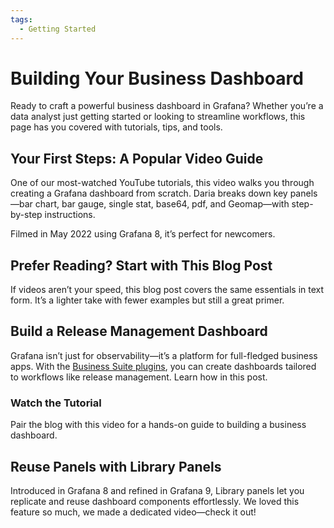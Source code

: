 ```yaml
---
tags:
  - Getting Started
---
```



# Building Your Business Dashboard

Ready to craft a powerful business dashboard in Grafana? Whether you’re a data analyst just getting started or looking to streamline workflows, this page has you covered with tutorials, tips, and tools.

## Your First Steps: A Popular Video Guide

One of our most-watched YouTube tutorials, this video walks you through creating a Grafana dashboard from scratch. Daria breaks down key panels—bar chart, bar gauge, single stat, base64, pdf, and Geomap—with step-by-step instructions.

Filmed in May 2022 using Grafana 8, it’s perfect for newcomers.

<Youtube
  id="HNCKbGfAU0Q"
  title="How to Create Your Business Grafana Dashboard"
/>

## Prefer Reading? Start with This Blog Post

If videos aren’t your speed, this blog post covers the same essentials in text form. It’s a lighter take with fewer examples but still a great primer.

<BlogPost id="how-to-create-your-first-grafana-dashboard-bd0f68d631bd" />

## Build a Release Management Dashboard

Grafana isn’t just for observability—it’s a platform for full-fledged business apps. With the [Business Suite plugins](/plugins/), you can create dashboards tailored to workflows like release management. Learn how in this post.

<BlogPost id="release-dashboard-20241113" />

### Watch the Tutorial

Pair the blog with this video for a hands-on guide to building a business dashboard.

<Youtube
  id="tUGRQBBZoRQ"
  title="How to Create a Business Dashboard in Grafana"
/>

## Reuse Panels with Library Panels

Introduced in Grafana 8 and refined in Grafana 9, Library panels let you replicate and reuse dashboard components effortlessly. We loved this feature so much, we made a dedicated video—check it out!

<Youtube id="kCFH15QeIRY" title="Replicate and Reuse Panels in Grafana" />
